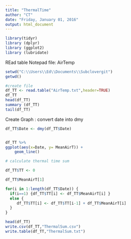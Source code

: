 ```yaml
---
title: "ThermalTime"
author: "CT"
date: "Friday, January 01, 2016"
output: html_document
---
```



```r
library(tidyr)
library (dplyr)
library (ggplot2)
library (lubridate)
```

REad table Notepad file: AirTemp

```r

setwd("C:\\Users\\Ed\\Documents\\Subclovergit")
getwd()

#create file
df_TT <- read.table("AirTemp.txt",header=TRUE)
df_TT
head(df_TT)
summary (df_TT)
tail(df_TT)
```

Create Graph : convert date into dmy



```r


df_TT$Date <- dmy(df_TT$Date)


df_TT %>% 
ggplot(aes(x=Date, y= MeanAirT)) +
    geom_line()

# calculate thermal time sum

df_TT$TT <- 0

df_TT$MeanAirT[1]

for(i in 1:length(df_TT$Date)) { 
  if(i==1) {df_TT$TT[i] <- df_TT$MeanAirT[i] } 
  else {
     df_TT$TT[i] <- df_TT$TT[i-1] + df_TT$MeanAirT[i] 
  }
}

head(df_TT)
write.csv(df_TT,"ThermalSum.csv")
write.table(df_TT,"ThermalSum.txt")

```


